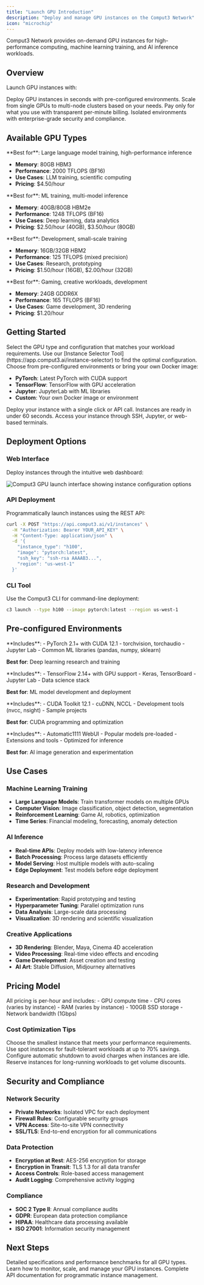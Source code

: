 ```yaml
---
title: "Launch GPU Introduction"
description: "Deploy and manage GPU instances on the Comput3 Network"
icon: "microchip"
---
```


Comput3 Network provides on-demand GPU instances for high-performance computing, machine learning training, and AI inference workloads.

## Overview

Launch GPU instances with:

<CardGroup cols={2}>
<Card title="Instant Deployment" icon="rocket">
  Deploy GPU instances in seconds with pre-configured environments.
</Card>

<Card title="Flexible Scaling" icon="expand-arrows-alt">
  Scale from single GPUs to multi-node clusters based on your needs.
</Card>

<Card title="Cost Optimization" icon="dollar-sign">
  Pay only for what you use with transparent per-minute billing.
</Card>

<Card title="Enterprise Security" icon="shield-check">
  Isolated environments with enterprise-grade security and compliance.
</Card>
</CardGroup>

## Available GPU Types

<Tabs>
<Tab title="NVIDIA H100">
  **Best for**: Large language model training, high-performance inference
  
  - **Memory**: 80GB HBM3
  - **Performance**: 2000 TFLOPS (BF16)
  - **Use Cases**: LLM training, scientific computing
  - **Pricing**: $4.50/hour
</Tab>

<Tab title="NVIDIA A100">
  **Best for**: ML training, multi-model inference
  
  - **Memory**: 40GB/80GB HBM2e
  - **Performance**: 1248 TFLOPS (BF16)
  - **Use Cases**: Deep learning, data analytics
  - **Pricing**: $2.50/hour (40GB), $3.50/hour (80GB)
</Tab>

<Tab title="NVIDIA V100">
  **Best for**: Development, small-scale training
  
  - **Memory**: 16GB/32GB HBM2
  - **Performance**: 125 TFLOPS (mixed precision)
  - **Use Cases**: Research, prototyping
  - **Pricing**: $1.50/hour (16GB), $2.00/hour (32GB)
</Tab>

<Tab title="NVIDIA RTX 4090">
  **Best for**: Gaming, creative workloads, development
  
  - **Memory**: 24GB GDDR6X
  - **Performance**: 165 TFLOPS (BF16)
  - **Use Cases**: Game development, 3D rendering
  - **Pricing**: $1.20/hour
</Tab>
</Tabs>

## Getting Started

<Steps>
<Step title="Choose Instance Type">
  Select the GPU type and configuration that matches your workload requirements.
  
  <Info>
  Use our [Instance Selector Tool](https://app.comput3.ai/instance-selector) to find the optimal configuration.
  </Info>
</Step>

<Step title="Configure Environment">
  Choose from pre-configured environments or bring your own Docker image:
  
  - **PyTorch**: Latest PyTorch with CUDA support
  - **TensorFlow**: TensorFlow with GPU acceleration
  - **Jupyter**: JupyterLab with ML libraries
  - **Custom**: Your own Docker image or environment
</Step>

<Step title="Launch Instance">
  Deploy your instance with a single click or API call. Instances are ready in under 60 seconds.
</Step>

<Step title="Connect and Work">
  Access your instance through SSH, Jupyter, or web-based terminals.
</Step>
</Steps>

## Deployment Options

### Web Interface
Deploy instances through the intuitive web dashboard:

<Frame>
<img src="/images/gpu-launch-interface.png" alt="Comput3 GPU launch interface showing instance configuration options" />
</Frame>

### API Deployment
Programmatically launch instances using the REST API:

```bash curl
curl -X POST "https://api.comput3.ai/v1/instances" \
  -H "Authorization: Bearer YOUR_API_KEY" \
  -H "Content-Type: application/json" \
  -d '{
    "instance_type": "h100",
    "image": "pytorch:latest",
    "ssh_key": "ssh-rsa AAAAB3...",
    "region": "us-west-1"
  }'
```

### CLI Tool
Use the Comput3 CLI for command-line deployment:

```bash
c3 launch --type h100 --image pytorch:latest --region us-west-1
```

## Pre-configured Environments

<AccordionGroup>
<Accordion title="PyTorch Environment">
  **Includes**:
  - PyTorch 2.1+ with CUDA 12.1
  - torchvision, torchaudio
  - Jupyter Lab
  - Common ML libraries (pandas, numpy, sklearn)
  
  **Best for**: Deep learning research and training
</Accordion>

<Accordion title="TensorFlow Environment">
  **Includes**:
  - TensorFlow 2.14+ with GPU support
  - Keras, TensorBoard
  - Jupyter Lab
  - Data science stack
  
  **Best for**: ML model development and deployment
</Accordion>

<Accordion title="CUDA Development">
  **Includes**:
  - CUDA Toolkit 12.1
  - cuDNN, NCCL
  - Development tools (nvcc, nsight)
  - Sample projects
  
  **Best for**: CUDA programming and optimization
</Accordion>

<Accordion title="Stable Diffusion">
  **Includes**:
  - Automatic1111 WebUI
  - Popular models pre-loaded
  - Extensions and tools
  - Optimized for inference
  
  **Best for**: AI image generation and experimentation
</Accordion>
</AccordionGroup>

## Use Cases

### Machine Learning Training
- **Large Language Models**: Train transformer models on multiple GPUs
- **Computer Vision**: Image classification, object detection, segmentation
- **Reinforcement Learning**: Game AI, robotics, optimization
- **Time Series**: Financial modeling, forecasting, anomaly detection

### AI Inference
- **Real-time APIs**: Deploy models with low-latency inference
- **Batch Processing**: Process large datasets efficiently
- **Model Serving**: Host multiple models with auto-scaling
- **Edge Deployment**: Test models before edge deployment

### Research and Development
- **Experimentation**: Rapid prototyping and testing
- **Hyperparameter Tuning**: Parallel optimization runs
- **Data Analysis**: Large-scale data processing
- **Visualization**: 3D rendering and scientific visualization

### Creative Applications
- **3D Rendering**: Blender, Maya, Cinema 4D acceleration
- **Video Processing**: Real-time video effects and encoding
- **Game Development**: Asset creation and testing
- **AI Art**: Stable Diffusion, Midjourney alternatives

## Pricing Model

<Info>
All pricing is per-hour and includes:
- GPU compute time
- CPU cores (varies by instance)
- RAM (varies by instance)
- 100GB SSD storage
- Network bandwidth (1Gbps)
</Info>

### Cost Optimization Tips

<CardGroup cols={2}>
<Card title="Right-sizing" icon="balance-scale">
  Choose the smallest instance that meets your performance requirements.
</Card>

<Card title="Spot Instances" icon="clock">
  Use spot instances for fault-tolerant workloads at up to 70% savings.
</Card>

<Card title="Auto-shutdown" icon="power-off">
  Configure automatic shutdown to avoid charges when instances are idle.
</Card>

<Card title="Reserved Capacity" icon="calendar">
  Reserve instances for long-running workloads to get volume discounts.
</Card>
</CardGroup>

## Security and Compliance

### Network Security
- **Private Networks**: Isolated VPC for each deployment
- **Firewall Rules**: Configurable security groups
- **VPN Access**: Site-to-site VPN connectivity
- **SSL/TLS**: End-to-end encryption for all communications

### Data Protection
- **Encryption at Rest**: AES-256 encryption for storage
- **Encryption in Transit**: TLS 1.3 for all data transfer
- **Access Controls**: Role-based access management
- **Audit Logging**: Comprehensive activity logging

### Compliance
- **SOC 2 Type II**: Annual compliance audits
- **GDPR**: European data protection compliance
- **HIPAA**: Healthcare data processing available
- **ISO 27001**: Information security management

## Next Steps

<CardGroup cols={3}>
<Card title="Instance Types" icon="server" href="/launch-gpu/instance-types">
  Detailed specifications and performance benchmarks for all GPU types.
</Card>

<Card title="Management" icon="cogs" href="/launch-gpu/management">
  Learn how to monitor, scale, and manage your GPU instances.
</Card>

<Card title="API Reference" icon="code" href="/api">
  Complete API documentation for programmatic instance management.
</Card>
</CardGroup>
